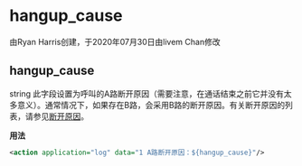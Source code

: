 # hangup_cause 

 由Ryan Harris创建，于2020年07月30日由livem Chan修改

## hangup_cause

string 此字段设置为呼叫的A路断开原因（需要注意，在通话结束之前它并没有太多意义）。通常情况下，如果存在B路，会采用B路的断开原因。有关断开原因的列表，请参见[断开原因](../FreeSWITCH-Explained/Troubleshooting-Debugging/Hangup-Cause-Code-Table_3964945.mdx#about)。

**用法**

```xml
<action application="log" data="1 A路断开原因：${hangup_cause}"/>
```